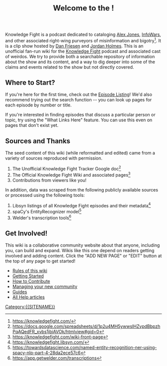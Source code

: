 <mainpage-leftcolumn-start />
<div style="text-align: center; font-size: x-large; padding: 1em;">'''Welcome to the {{SITENAME}}!'''</div>

Knowledge Fight is a podcast dedicated to cataloging [[Alex Jones]], [[InfoWars]], and other associated right-wing purveyors of misinformation and bigotry<ref>https://knowledgefight.com/</ref>. It is a clip show hosted by [[Dan Friesen]] and [[Jordan Holmes]]. This is an unofficial fan-run wiki for the [[Knowledge Fight]] podcast and associated cast of weirdos. We try to provide both a searchable repository of information about the show and its content, and a way to dig deeper into some of the claims and events related to the show but not directly covered.

== Where to Start? ==
If you're here for the first time, check out the [[List of Knowledge Fight episodes|Episode Listing]]! We'd also recommend trying out the search function -- you can look up pages for each episode by number or title.

If you're interested in finding episodes that discuss a particular person or topic, try using the "What Links Here" feature. You can use this even on pages that don't exist yet.

== Sources and Thanks ==
The seed content of this wiki (while reformatted and edited) came from a variety of sources reproduced with permission.

# The Unofficial Knowledge Fight Tracker Google doc<ref>https://docs.google.com/spreadsheets/d/1p2u4MH5ywwsIHZvpdBbpzhPqAQedFR_xvbs1jbiAVOk/htmlview#gid=0</ref>
# The Official Knowledge Fight Wiki and associated pages<ref>https://knowledgefight.com/wiki-front-page</ref>
# Contributions from viewers like you!

In addition, data was scraped from the following publicly available sources or processed using the following tools:

# Libsyn listings of all Knowledge Fight episodes and their metadata<ref>https://knowledgefight.libsyn.com/</ref>
# spaCy's EntityRecognizer model<ref>https://towardsdatascience.com/named-entity-recognition-ner-using-spacy-nlp-part-4-28da2ece57c6</ref>
# Welder's transcription tools<ref>https://app.getwelder.com/transcriptions</ref>

== Get Involved! ==
This wiki is a collaborative community website about {{topic}} that anyone, including you, can build and expand. Wikis like this one depend on readers getting involved and adding content. Click the "ADD NEW PAGE" or "EDIT" button at the top of any page to get started!

*[[Project:Wiki rules|Rules of this wiki]]
*[[w:c:community:Help:Getting Started|Getting Started]]
*[[w:c:community:Help:Contributing|How to Contribute]]
*[[w:c:community:Help:Community Management|Managing your new community]]
*[[w:c:community:Help:Contents|Guides]]
*[[w:c:community:Help:Index|All Help articles]]
[[Category:{{SITENAME}}]]